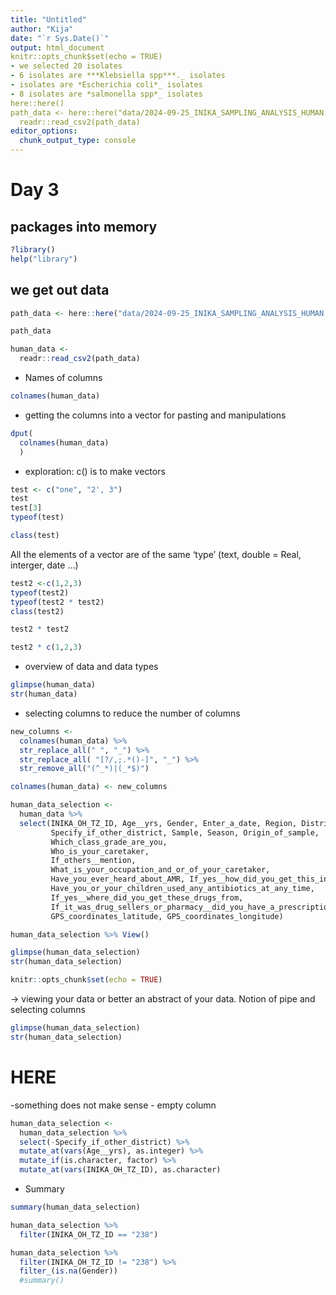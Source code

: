 ```yaml
---
title: "Untitled"
author: "Kija"
date: "`r Sys.Date()`"
output: html_document
knitr::opts_chunk$set(echo = TRUE)
- we selected 20 isolates
- 6 isolates are ***Klebsiella spp***._ isolates
- isolates are *Escherichia coli*_ isolates 
- 8 isolates are *salmonella spp*_ isolates
here::here()
path_data <- here::here("data/2024-09-25_INIKA_SAMPLING_ANALYSIS_HUMAN.csv")
  readr::read_csv2(path_data)
editor_options: 
  chunk_output_type: console
---
```

# Day 3

## packages into memory
```r
?library()
help("library")
```

## we get out data
```r
path_data <- here::here("data/2024-09-25_INIKA_SAMPLING_ANALYSIS_HUMAN.csv")

path_data
```
```r
human_data <-
  readr::read_csv2(path_data)
```

- Names of columns

```r
colnames(human_data)
```

- getting the columns into a vector for pasting and manipulations

```r
dput(
  colnames(human_data)
  )
```

- exploration: c() is to make vectors

```r
test <- c("one", "2', 3")
test
test[3]
typeof(test)

class(test)
```

All the elements of a vector are of the same 'type' (text, double = Real, interger, date ...)

```r
test2 <-c(1,2,3)
typeof(test2)
typeof(test2 * test2)
class(test2)
```

```r
test2 * test2
```

```r
test2 * c(1,2,3)
```

- overview of data and data types
```r
glimpse(human_data)
str(human_data)
```



<!--
```r
original_names <- colnames(human_data)
original_names
```

```r
library(tidyverse)
new_names <- str_replace_all(original_names, " ", "_")
new_names
new_names[88]
```

```r
new_names2 <- str_replace_all(
  new_names, "[?/,:.*()-]", "_" ) %>%
  str_remove_all("(^_*)|(_*$)")
```

```r
colnames(human_data) <- new_names2
```

-->

- selecting columns to reduce the number of columns

```r
new_columns <- 
  colnames(human_data) %>%
  str_replace_all(" ", "_") %>%
  str_replace_all( "[?/,;.*()-]", "_") %>%
  str_remove_all("(^_*)|(_*$)")

colnames(human_data) <- new_columns
```



```r
human_data_selection <- 
  human_data %>%
  select(INIKA_OH_TZ_ID, Age__yrs, Gender, Enter_a_date, Region, District, 
         Specify_if_other_district, Sample, Season, Origin_of_sample, 
         Which_class_grade_are_you, 
         Who_is_your_caretaker, 
         If_others__mention, 
         What_is_your_occupation_and_or_of_your_caretaker, 
         Have_you_ever_heard_about_AMR, If_yes__how_did_you_get_this_information, 
         Have_you_or_your_children_used_any_antibiotics_at_any_time, 
         If_yes__where_did_you_get_these_drugs_from,
         If_it_was_drug_sellers_or_pharmacy__did_you_have_a_prescription_from_the_doctor_prescriber,
         GPS_coordinates_latitude, GPS_coordinates_longitude) 

human_data_selection %>% View()
```

```r
glimpse(human_data_selection)
str(human_data_selection)
```

```r
knitr::opts_chunk$set(echo = TRUE)
```

-> viewing your data or better an abstract of your data. Notion of pipe and selecting columns

```r
glimpse(human_data_selection)
str(human_data_selection)
```

# HERE
-something does not make sense - empty column


```r
human_data_selection <-
  human_data_selection %>%
  select(-Specify_if_other_district) %>%
  mutate_at(vars(Age__yrs), as.integer) %>%
  mutate_if(is.character, factor) %>%
  mutate_at(vars(INIKA_OH_TZ_ID), as.character)
```

- Summary

```r
summary(human_data_selection)
```

```r
human_data_selection %>%
  filter(INIKA_OH_TZ_ID == "238")
```

```r
human_data_selection %>%
  filter(INIKA_OH_TZ_ID != "238") %>%
  filter_(is.na(Gender))
  #summary()
```


